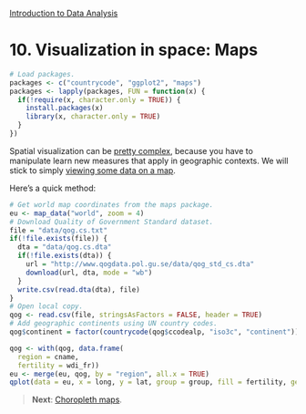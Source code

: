 <style>@import url(style.css);</style>
[Introduction to Data Analysis](index.html "Course index")

# 10. Visualization in space: Maps

```r
# Load packages.
packages <- c("countrycode", "ggplot2", "maps")
packages <- lapply(packages, FUN = function(x) {
  if(!require(x, character.only = TRUE)) {
    install.packages(x)
    library(x, character.only = TRUE)
  }
})
```

Spatial visualization can be [pretty complex](http://youtu.be/XU6-krsDviY), because you have to manipulate learn new measures that apply in geographic contexts. We will stick to simply [viewing some data on a map][ds-map].

[ds-map]: http://is-r.tumblr.com/post/35200999886/make-your-own-electoral-map

Here's a quick method:

```r
# Get world map coordinates from the maps package.
eu <- map_data("world", zoom = 4)
# Download Quality of Government Standard dataset.
file = "data/qog.cs.txt"
if(!file.exists(file)) {
  dta = "data/qog.cs.dta"
  if(!file.exists(dta)) {
    url = "http://www.qogdata.pol.gu.se/data/qog_std_cs.dta"
    download(url, dta, mode = "wb")
  }
  write.csv(read.dta(dta), file)
}
# Open local copy.
qog <- read.csv(file, stringsAsFactors = FALSE, header = TRUE)
# Add geographic continents using UN country codes.
qog$continent = factor(countrycode(qog$ccodealp, "iso3c", "continent"))
```

```r
qog <- with(qog, data.frame(
  region = cname,
  fertility = wdi_fr))
eu <- merge(eu, qog, by = "region", all.x = TRUE)
qplot(data = eu, x = long, y = lat, group = group, fill = fertility, geom = "polygon")
```

> __Next__: [Choropleth maps](101_choropleth.html).
